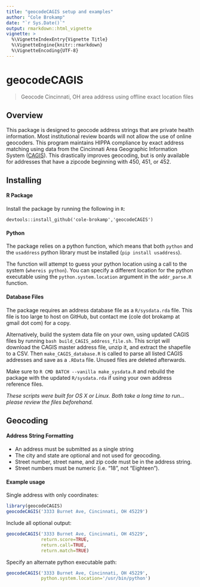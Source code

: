 ```yaml
---
title: "geocodeCAGIS setup and examples"
author: "Cole Brokamp"
date: "`r Sys.Date()`"
output: rmarkdown::html_vignette
vignette: >
  %\VignetteIndexEntry{Vignette Title}
  %\VignetteEngine{knitr::rmarkdown}
  %\VignetteEncoding{UTF-8}
---
```


# geocodeCAGIS

> Geocode Cincinnati, OH area address using offline exact location files

## Overview

This package is designed to geocode address strings that are private health information.  Most institutional review boards will not allow the use of online geocoders. This program maintains HIPPA compliance by exact address matching using data from the Cincinnati Area Geographic Information System ([CAGIS](http://cagismaps.hamilton-co.org/cagisportal)). This drastically improves geocoding, but is only available for addresses that have a zipcode beginning with 450, 451, or 452. 
    
## Installing

#### R Package

Install the package by running the following in `R`:

`devtools::install_github('cole-brokamp','geocodeCAGIS')`

#### Python

The package relies on a python function, which means that both `python` and the `usaddress` python library must be installed (`pip install usaddress`). 

The function will attempt to guess your python location using a call to the system (`whereis python`). You can specify a different location for the python executable using the `python.system.location` argument in the `addr_parse.R` function. 

#### Database Files

The package requires an address database file as a `R/sysdata.rda` file. This file is too large to host on GitHub, but contact me (cole dot brokamp at gmail dot com) for a copy.  

Alternatively, build the system data file on your own, using updated CAGIS files by running `bash build_CAGIS_address_file.sh`. This script will download the CAGIS master address file, unzip it, and extract the shapefile to a CSV. Then `make_CAGIS_database.R` is called to parse all listed CAGIS addresses and save as a `.RData` file. Unused files are deleted afterwards. 

Make sure to `R CMD BATCH --vanilla make_sysdata.R` and rebuild the package with the updated `R/sysdata.rda` if using your own address reference files.

*These scripts were built for OS X or Linux. Both take a long time to run... please review the files beforehand.*

## Geocoding

#### Address String Formatting

- An address must be submitted as a single string
- The city and state are optional and not used for geocoding. 
- Street number, street name, and zip code must be in the address string. 
- Street numbers must be numeric (i.e. "18", not "Eighteen").

#### Example usage

Single address with only coordinates:
```r
library(geocodeCAGIS)
geocodeCAGIS('3333 Burnet Ave, Cincinnati, OH 45229')
```

Include all optional output:
```r
geocodeCAGIS('3333 Burnet Ave, Cincinnati, OH 45229',
             return.score=TRUE,
             return.call=TRUE,
             return.match=TRUE)
```

Specify an alternate python executable path:
```r
geocodeCAGIS('3333 Burnet Ave, Cincinnati, OH 45229',
             python.system.location='/usr/bin/python')
```


